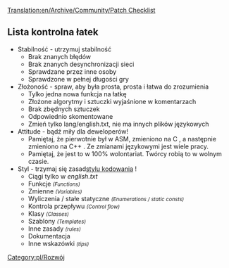 [[Translation:en/Archive/Community/Patch Checklist]]
 
<!--{{DevDoc}}-->{{pl/Development/Rozwój}}
<!--{{outdated|Please see [https://github.com/OpenTTD/OpenTTD/blob/master/CONTRIBUTING.md Contributing to OpenTTD on GitHub] for guidelines.}}-->{{pl/Nieaktualizowane|Proszę zobaczyć [https://github.com/OpenTTD/OpenTTD/blob/master/CONTRIBUTING.md Współtworzenie OpenTTD na GitHub] w celu uzyskania wskazówek.}}


== Lista kontrolna łatek ==

*Stabilność - utrzymuj stabilność
**Brak znanych błędów
**Brak znanych desynchronizacji sieci
**Sprawdzane przez inne osoby
**Sprawdzone w pełnej długości gry
*Złożoność - spraw, aby była prosta, prosta i łatwa do zrozumienia
**Tylko jedna nowa funkcja na łatkę
**Złożone algorytmy i sztuczki wyjaśnione w komentarzach
**Brak zbędnych sztuczek
**Odpowiednio skomentowane
**Zmień tylko lang/english.txt, nie ma innych plików językowych
*Attitude - bądź miły dla deweloperów!
**Pamiętaj, że pierwotnie był w ASM, zmieniono na C , a następnie zmieniono na C++ . Ze zmianami językowymi jest wiele pracy.
**Pamiętaj, że jest to w 100% wolontariat. Twórcy robią to w wolnym czasie.
*Styl - trzymaj się zasad[[pl/Development/Styl kodowania|stylu kodowania]] !
**Ciągi tylko w ''english.txt''
**Funkcje <small>''(Functions)''</small>
**Zmienne <small>''(Variables)''</small>
**Wyliczenia / stałe statyczne <small>''(Enumerations / static consts)''</small>
**Kontrola przepływu <small>''(Control flow)''</small>
**Klasy <small>''(Classes)''</small>
**Szablony <small>''(Templates)''</small>
**Inne zasady <small>''(rules)''</small>
**Dokumentacja 
**Inne wskazówki <small>''(tips)''</small>

<!--[[Category:Development]]-->[[Category:pl/Rozwój]]